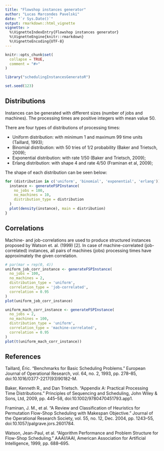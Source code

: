 ```yaml
---
title: "Flowshop instances generator"
author: "Lucas Marcondes Pavelski"
date: "`r Sys.Date()`"
output: rmarkdown::html_vignette
vignette: >
  %\VignetteIndexEntry{Flowshop instances generator}
  %\VignetteEngine{knitr::rmarkdown}
  %\VignetteEncoding{UTF-8}
---
```


```r
knitr::opts_chunk$set(
  collapse = TRUE,
  comment = "#>"
)

library("schedulingInstancesGeneratoR")

set.seed(123)
```

## Distributions

Instances can be generated with different sizes (number of jobs and machines). The processing times are positive integers with mean value 50.

There are four types of distributions of processing times:

- Uniform distribution: with minimum 1 and maximum 99 time units (Taillard, 1993);
- Binomial distribution: with 50 tries of 1/2 probability (Baker and Trietsch, 2009);
- Exponential distribution: with rate 1/50 (Baker and Trietsch, 2009);
- Erlang distribution: with shape 4 and rate 4/50 (Framinan et al, 2009);

The shape of each distribution can be seen below:

```r
for (distribution in c('uniform', 'binomial', 'exponential', 'erlang')) {
  instance <- generateFSPInstance(
    no_jobs = 100,
    no_machines = 10,
    distribution_type = distribution
  )
  plot(density(instance), main = distribution)
}
```

## Correlations

Machine- and job-correlations are used to produce structured instances proposed by Watson et. al. (1999) [2]. In case of machine-correlated (job-correlated) instances, all pairs of machines (jobs) processing times have approximately the given correlation.

```r
# par(mar = rep(0, 4))
uniform_job_corr_instance <- generateFSPInstance(
  no_jobs = 100,
  no_machines = 2,
  distribution_type = 'uniform',
  correlation_type = 'job-correlated',
  correlation = 0.95
)
plot(uniform_job_corr_instance)

uniform_mach_corr_instance <- generateFSPInstance(
  no_jobs = 2,
  no_machines = 100,
  distribution_type = 'uniform',
  correlation_type = 'machine-correlated',
  correlation = 0.95
)
plot(t(uniform_mach_corr_instance))
```

## References

Taillard, Éric. “Benchmarks for Basic Scheduling Problems.” European Journal of Operational Research, vol. 64, no. 2, 1993, pp. 278–85, doi:10.1016/0377-2217(93)90182-M.

Baker, Kenneth R., and Dan Trietsch. “Appendix A: Practical Processing Time Distributions.” Principles of Sequencing and Scheduling, John Wiley & Sons, Ltd, 2009, pp. 445–58, doi:10.1002/9780470451793.app1.

Framinan, J. M., et al. “A Review and Classification of Heuristics for Permutation Flow-Shop Scheduling with Makespan Objective.” Journal of the Operational Research Society, vol. 55, no. 12, Dec. 2004, pp. 1243–55, doi:10.1057/palgrave.jors.2601784.

Watson, Jean-Paul, et al. “Algorithm Performance and Problem Structure for Flow-Shop Scheduling.” AAAI/IAAI, American Association for Artificial Intelligence, 1999, pp. 688–695.
